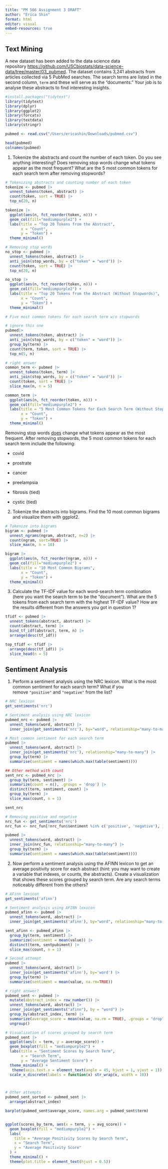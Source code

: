 ```yaml
---
title: "PM 566 Assignment 3 DRAFT"
author: "Erica Shin"
format: html
editor: visual
embed-resources: true
---
```


## **Text Mining**

A new dataset has been added to the data science data repository <https://github.com/USCbiostats/data-science-data/tree/master/03_pubmed>. The dataset contains 3,241 abstracts from articles collected via 5 PubMed searches. The search terms are listed in the second column, `term` and these will serve as the “documents.” Your job is to analyse these abstracts to find interesting insights.

```r
#install.packages("tidytext")
library(tidytext)
library(dplyr)
library(ggplot2)
library(forcats)
library(textdata)
library(stringr)

pubmed <- read.csv("/Users/ericashin/Downloads/pubmed.csv")

head(pubmed)
colnames(pubmed)
```

1.  Tokenize the abstracts and count the number of each token. Do you see anything interesting? Does removing stop words change what tokens appear as the most frequent? What are the 5 most common tokens for each search term after removing stopwords?

```r
# Tokenizing abstracts and counting number of each token
tokenize <- pubmed |>
  unnest_tokens(token, abstract) |>
  count(token, sort = TRUE) |>
  top_n(20, n)

tokenize |>
  ggplot(aes(n, fct_reorder(token, n))) +
  geom_col(fill="mediumpurple2") +
  labs(title = "Top 20 Tokens from the Abstract",
       x = "Count",
       y = "Token") +
  theme_minimal()

# Removing stop words
no_stop <- pubmed |>
  unnest_tokens(token, abstract) |>
  anti_join(stop_words, by = c("token" = "word")) |>
  count(token, sort = TRUE) |>
  top_n(20, n)

no_stop |>
  ggplot(aes(n, fct_reorder(token, n))) +
  geom_col(fill="mediumpurple2") +
  labs(title = "Top 20 Tokens from the Abstract (Without Stopwords)",
       x = "Count",
       y = "Token") +
  theme_minimal()

# Five most common tokens for each search term w/o stopwords

# ignore this one
pubmed|>
  unnest_tokens(token, abstract) |>
  anti_join(stop_words, by = c("token" = "word")) |>
  group_by(term) |>
  count(term, token, sort = TRUE) |>
  top_n(5, n)

# right answer
common_term <- pubmed |>
  unnest_tokens(token, term) |>
  anti_join(stop_words, by = c("token" = "word")) |>
  count(token, sort = TRUE) |>
  slice_max(n, n = 5)

common_term |>
  ggplot(aes(n, fct_reorder(token, n))) +
  geom_col(fill="mediumpurple2") +
  labs(title = "5 Most Common Tokens for Each Search Term (Without Stopwords)",
       x = "Count",
       y = "Token") +
  theme_minimal()
```

Removing stop words [does]{.underline} change what tokens appear as the most frequent. After removing stopwords, the 5 most common tokens for each search term include the following:

-   covid

-   prostrate

-   cancer

-   preelampsia

-   fibrosis (tied)

-   cystic (tied)

2.  Tokenize the abstracts into bigrams. Find the 10 most common bigrams and visualize them with ggplot2.

```r
# Tokenize into bigrams
bigram <- pubmed |>
  unnest_ngrams(ngram, abstract, n=2) |>
  count(ngram, sort=TRUE) |>
  slice_max(n, n = 10)

bigram |>
  ggplot(aes(n, fct_reorder(ngram, n))) +
  geom_col(fill="mediumpurple2") +
  labs(title = "10 Most Common Bigrams",
       x = "Count",
       y = "Token") +
  theme_minimal()
```

3.  Calculate the TF-IDF value for each word-search term combination (here you want the search term to be the “document”). What are the 5 tokens from each search term with the highest TF-IDF value? How are the results different from the answers you got in question 1?

```r
tfidf <- pubmed |>
  unnest_tokens(abstract, abstract) |>
  count(abstract, term) |>
  bind_tf_idf(abstract, term, n) |>
  arrange(desc(tf_idf)) 

top_tfidf <- tfidf |>
  arrange(desc(tf_idf)) |>
  slice_head(n = 5)

```

## **Sentiment Analysis**

1.  Perform a sentiment analysis using the NRC lexicon. What is the most common sentiment for each search term? What if you remove `"positive"` and `"negative"` from the list?

```r
# NRC lexicon
get_sentiments('nrc')

# Sentiment analysis using NRC lexicon
pubmed_nrc <- pubmed |>
  unnest_tokens(word, abstract) |>
  inner_join(get_sentiments('nrc'), by="word", relationship="many-to-many")

# Most common sentiment for each search term
pubmed |>
  unnest_tokens(word, abstract) |>
  inner_join(get_sentiments('nrc'), relationship="many-to-many") |>
  group_by(term) |>
  summarise(sentiment = names(which.max(table(sentiment))))

## Other method with count
sent_nrc <- pubmed_nrc |>
  group_by(term, sentiment) |>
  summarize(count = n(), .groups = 'drop') |>
  distinct(term, sentiment, count) |>
  group_by(term) |>
  slice_max(count, n = 1)

sent_nrc

# Removing positive and negative
nrc_fun <- get_sentiments('nrc')
nrc_fun <- nrc_fun[!nrc_fun$sentiment %in% c('positive', 'negative'), ]

pubmed |>
  unnest_tokens(word, abstract) |>
  inner_join(nrc_fun, relationship="many-to-many") |>
  group_by(term) |>
  summarise(sentiment = names(which.max(table(sentiment))))
```

2.  Now perform a sentiment analysis using the AFINN lexicon to get an average positivity score for each abstract (hint: you may want to create a variable that indexes, or counts, the abstracts). Create a visualization that shows these scores grouped by search term. Are any search terms noticeably different from the others?

```r
# AFinn lexicon
get_sentiments('afinn')

# Sentiment analysis using AFINN lexicon
pubmed_afinn <- pubmed |>
  unnest_tokens(word, abstract) |>
  inner_join(get_sentiments('afinn'), by="word", relationship="many-to-many")

sent_afinn <- pubmed_afinn |>
  group_by(term, sentiment) |>
  summarize(sentiment = mean(value)) |>
  distinct(term, sentpubiment) |>
  slice_max(count, n = 1)

# Second attempt
pubmed |>
  unnest_tokens(word, abstract) |>
  inner_join(get_sentiments('afinn'), by='word') |>
  group_by(term) |>
  summarise(sentiment = mean(value, na.rm=TRUE))

# right answer?
pubmed_sent <- pubmed |>
  mutate(abstract_index = row_number()) |>
  unnest_tokens(word, abstract) |>
  inner_join(get_sentiments("afinn"), by = "word") |>
  group_by(abstract_index, term) |>
  summarize(average_score = mean(value, na.rm = TRUE), .groups = "drop") |>
  ungroup()

# Visualization of scores grouped by search term
pubmed_sent |>
  ggplot(aes(x = term, y = average_score)) +
  geom_boxplot(fill = "mediumpurple2") +
  labs(title = "Sentiment Scores by Search Term", 
       x = "Search Term", 
       y = "Average Sentiment Score") +
  theme_minimal() +
   theme(axis.text.x = element_text(angle = 45, hjust = 1, vjust = 1)) +
  scale_x_discrete(labels = function(x) str_wrap(x, width = 10))



# Other attempts
pubmed_sent_sorted <- pubmed_sent |>
  arrange(abstract_index)

barplot(pubmed_sent$average_score, names.arg = pubmed_sent$term)


ggplot(scores_by_term, aes(x = term, y = avg_score)) +
  geom_boxplot(fill = "mediumpurple2") +
  labs(
    title = "Average Positivity Scores by Search Term",
    x = "Search Term",
    y = "Average Positivity Score"
  ) +
  theme_minimal() +
  theme(plot.title = element_text(hjust = 0.5))
```
